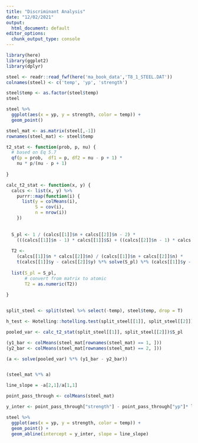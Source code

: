 ```yaml
---
title: "Discriminant Analysis"
date: "12/02/2021"
output:
  html_document: default
editor_options: 
  chunk_output_type: console
---
```



```r
library(here)
library(ggplot2)
library(dplyr)
```


```r
steel <- readr::read_fwf(here('ma_book_data','T8_1_STEEL.DAT'))
colnames(steel) <- c('temp', 'yp', 'strength')

steel$temp <- as.factor(steel$temp)
steel
```

```r
steel %>% 
  ggplot(aes(x = yp, y = strength, color = temp)) +
  geom_point()

steel_mat <- as.matrix(steel[,-1])
rownames(steel_mat) <- steel$temp
```

```r
t2_stat <- function(prob, p, nu) {
  # based on Eq 5.7
  qf(p = prob,  df1 = p, df2 = nu - p + 1) * 
    nu * p/(nu - p + 1)
  
}

calc_t2_stat <- function(x, y) {
  calcs <- list(x, y) %>%
    purrr::map(function(i) {
      list(y = colMeans(i),
           S = cov(i),
           n = nrow(i))
    })
  
  
  S_pl <- 1 / (calcs[[1]]$n + calcs[[2]]$n - 2) *
    (((calcs[[1]]$n - 1) * calcs[[1]]$S) + ((calcs[[2]]$n - 1) * calcs[[2]]$S))
  
  T2 <-
    (calcs[[1]]$n * calcs[[2]]$n) / (calcs[[1]]$n + calcs[[2]]$n) *
    t(calcs[[1]]$y - calcs[[2]]$y) %*% solve(S_pl) %*% (calcs[[1]]$y - calcs[[2]]$y)
  
  list(S_pl = S_pl,
       # convert from matrix to atomic
       T2 = as.numeric(T2))
  
}


split_steel <- split(steel %>% select(-temp), steel$temp, drop = T) 

h_test <- Hotelling::hotelling.test(split_steel[[1]], split_steel[[2]])

pooled_var <- calc_t2_stat(split_steel[[1]], split_steel[[2]])$S_pl

(y1_bar <- colMeans(steel_mat[rownames(steel_mat) == 1, ]))
(y2_bar <- colMeans(steel_mat[rownames(steel_mat) == 2, ]))

(a <- solve(pooled_var) %*% (y1_bar - y2_bar))


(steel_mat %*% a)
```



```r
line_slope = -a[2,1]/a[1,1]
```

```r

point_pass_through <- colMeans(steel_mat)

y_inter <- point_pass_through["strength"] - point_pass_through["yp"]* line_slope

steel %>% 
  ggplot(aes(x = yp, y = strength, color = temp)) +
  geom_point() +
  geom_abline(intercept = y_inter, slope = line_slope)
```

